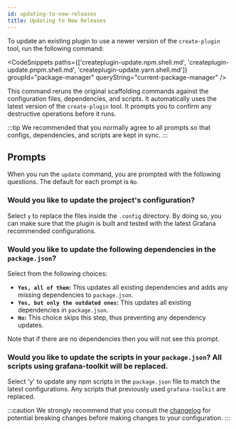 ```yaml
---
id: updating-to-new-releases
title: Updating to New Releases
---
```


To update an existing plugin to use a newer version of the `create-plugin` tool, run the following command:

<CodeSnippets
  paths={['createplugin-update.npm.shell.md', 'createplugin-update.pnpm.shell.md', 'createplugin-update.yarn.shell.md']}
  groupId="package-manager"
  queryString="current-package-manager"
/>

This command reruns the original scaffolding commands against the configuration files, dependencies, and scripts. It automatically uses the latest version of the `create-plugin` tool. It prompts you to confirm any destructive operations before it runs.

:::tip
We recommended that you normally agree to all prompts so that configs, dependencies, and scripts are kept in sync.
:::

## Prompts

When you run the `update` command, you are prompted with the following questions. The default for each prompt is `No`.

### Would you like to update the project's configuration?

Select `y` to replace the files inside the `.config` directory. By doing so, you can make sure that the plugin is built and tested with the latest Grafana recommended configurations.

### Would you like to update the following dependencies in the `package.json`?

Select from the following choices:

- **`Yes, all of them`:** This updates all existing dependencies and adds any missing dependencies to `package.json`.
- **`Yes, but only the outdated ones`:** This updates all existing dependencies in `package.json`.
- **`No`:** This choice skips this step, thus preventing any dependency updates.

Note that if there are no dependencies then you will not see this prompt.

### Would you like to update the scripts in your `package.json`? All scripts using grafana-toolkit will be replaced.

Select 'y' to update any npm scripts in the `package.json` file to match the latest configurations. Any scripts that previously used `grafana-toolkit` are replaced.

:::caution
We strongly recommend that you consult the [changelog](https://github.com/grafana/plugin-tools/blob/main/CHANGELOG.md) for potential breaking changes before making changes to your configuration.
:::
